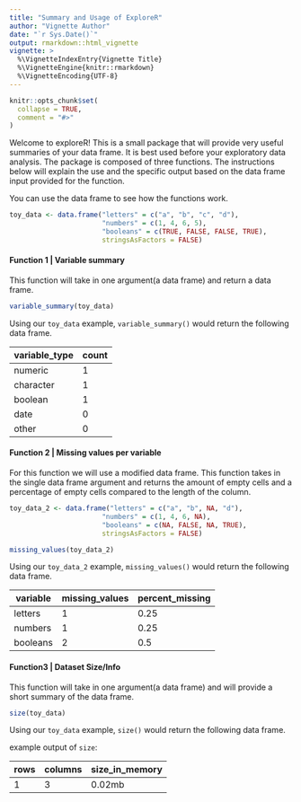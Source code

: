 ```yaml
---
title: "Summary and Usage of ExploreR"
author: "Vignette Author"
date: "`r Sys.Date()`"
output: rmarkdown::html_vignette
vignette: >
  %\VignetteIndexEntry{Vignette Title}
  %\VignetteEngine{knitr::rmarkdown}
  %\VignetteEncoding{UTF-8}
---
```


```r
knitr::opts_chunk$set(
  collapse = TRUE,
  comment = "#>"
)
```

Welcome to exploreR! This is a small package that will provide very useful summaries of your data frame. It is best used before your exploratory data analysis. The package is composed of three functions. The instructions below will explain the use and the specific output based on the data frame input provided for the function.

You can use the data frame to see how the functions work.

```r
toy_data <- data.frame("letters" = c("a", "b", "c", "d"),
                       "numbers" = c(1, 4, 6, 5),
                       "booleans" = c(TRUE, FALSE, FALSE, TRUE),
                       stringsAsFactors = FALSE)

```

#### Function 1 | Variable summary

This function will take in one argument(a data frame) and return a data frame.
```r
variable_summary(toy_data)

```

Using our `toy_data` example, `variable_summary()` would return the following data frame.

| variable_type | count |
| ------------- | ----- |
| numeric       | 1     |
| character     | 1     |
| boolean       | 1     |
| date          | 0     |
| other         | 0     |



#### Function 2 | Missing values per variable

For this function we will use a modified data frame. This function takes in the single data frame argument and returns the amount of empty cells and a percentage of empty cells compared to the length of the column.

```r
toy_data_2 <- data.frame("letters" = c("a", "b", NA, "d"),
                       "numbers" = c(1, 4, 6, NA),
                       "booleans" = c(NA, FALSE, NA, TRUE),
                       stringsAsFactors = FALSE)

missing_values(toy_data_2)

```

Using our `toy_data_2` example, `missing_values()` would return the following data frame.

| variable      | missing_values | percent_missing |
| ------------- | ----- | ------ |
| letters | 1     | 0.25      |
| numbers | 1   | 0.25   |
| booleans | 2     | 0.5      |



#### Function3 | Dataset Size/Info

This function will take in one argument(a data frame) and will provide a short summary of the data frame.



```r

size(toy_data)

```

Using our `toy_data` example, `size()` would return the following data frame.


example output of `size`:

| rows  | columns | size_in_memory |
| ----- | ------- | -------------- |
| 1  | 3     | 0.02mb         |




